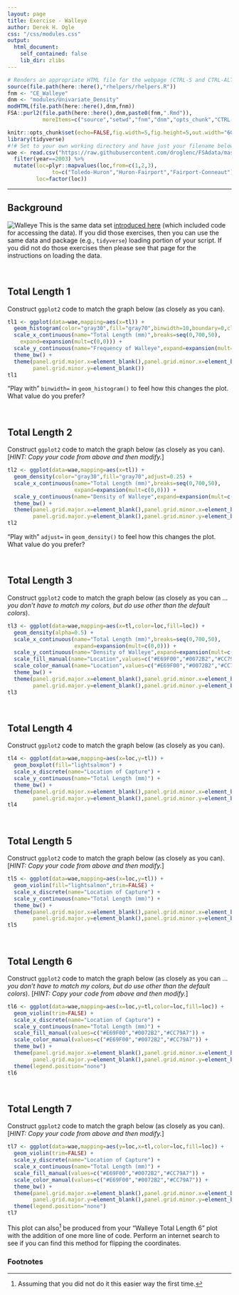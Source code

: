 ```yaml
---
layout: page
title: Exercise - Walleye
author: Derek H. Ogle
css: "/css/modules.css"
output:
  html_document:
    self_contained: false
    lib_dir: zlibs
---
```


```r
# Renders an appropriate HTML file for the webpage (CTRL-S and CTRL-ALT-C)
source(file.path(here::here(),"rhelpers/rhelpers.R"))
fnm <- "CE_Walleye"
dnm <- "modules/Univariate_Density"
modHTML(file.path(here::here(),dnm,fnm))
FSA::purl2(file.path(here::here(),dnm,paste0(fnm,".Rmd")),
           moreItems=c("source","setwd","fnm","dnm","opts_chunk","CTRL-S"))
```
```r
knitr::opts_chunk$set(echo=FALSE,fig.width=5,fig.height=5,out.width="60%")
library(tidyverse)
#!# Set to your own working directory and have just your filename below.
wae <- read.csv("https://raw.githubusercontent.com/droglenc/FSAdata/master/data-raw/WalleyeErie2.csv") %>%
  filter(year==2003) %>%
  mutate(loc=plyr::mapvalues(loc,from=c(1,2,3),
              to=c("Toledo-Huron","Huron-Fairport","Fairport-Conneaut")),
         loc=factor(loc))
```

----

## Background
<img src="../zimgs/Walleye.jpg" alt="Walleye" class="img-right">
This is the same data set [introduced here](../Intro2/CE_Walleye.html) (which included code for accessing the data). If you did those exercises, then you can use the same data and package (e.g., `tidyverse`) loading portion of your script. If you did not do those exercises then please see that page for the instructions on loading the data.

&nbsp;


## Total Length 1
Construct `ggplot2` code to match the graph below (as closely as you can).

```r
tl1 <- ggplot(data=wae,mapping=aes(x=tl)) +
  geom_histogram(color="gray30",fill="gray70",binwidth=10,boundary=0,closed="left") +
  scale_x_continuous(name="Total Length (mm)",breaks=seq(0,700,50),
    expand=expansion(mult=c(0,0))) +
  scale_y_continuous(name="Frequency of Walleye",expand=expansion(mult=c(0,0.05))) +
  theme_bw() +  
  theme(panel.grid.major.x=element_blank(),panel.grid.minor.x=element_blank(),
        panel.grid.minor.y=element_blank())
tl1
```

"Play with" `binwidth=` in `geom_histogram()` to feel how this changes the plot. What value do you prefer?

&nbsp;

## Total Length 2
Construct `ggplot2` code to match the graph below (as closely as you can). [*HINT: Copy your code from above and then modify.*]

```r
tl2 <- ggplot(data=wae,mapping=aes(x=tl)) +
  geom_density(color="gray30",fill="gray70",adjust=0.25) +
  scale_x_continuous(name="Total Length (mm)",breaks=seq(0,700,50),
                     expand=expansion(mult=c(0,0))) +
  scale_y_continuous(name="Density of Walleye",expand=expansion(mult=c(0,0.05))) +
  theme_bw() +  
  theme(panel.grid.major.x=element_blank(),panel.grid.minor.x=element_blank(),
        panel.grid.major.y=element_blank(),panel.grid.minor.y=element_blank())
tl2
```

"Play with" `adjust=` in `geom_density()` to feel how this changes the plot. What value do you prefer?

&nbsp;

## Total Length 3
Construct `ggplot2` code to match the graph below (as closely as you can ... *you don't have to match my colors, but do use other than the default colors*).

```r
tl3 <- ggplot(data=wae,mapping=aes(x=tl,color=loc,fill=loc)) +
  geom_density(alpha=0.5) +
  scale_x_continuous(name="Total Length (mm)",breaks=seq(0,700,50),
                     expand=expansion(mult=c(0,0))) +
  scale_y_continuous(name="Density of Walleye",expand=expansion(mult=c(0,0.05))) +
  scale_fill_manual(name="Location",values=c("#E69F00","#0072B2","#CC79A7")) +
  scale_color_manual(name="Location",values=c("#E69F00","#0072B2","#CC79A7")) +
  theme_bw() +  
  theme(panel.grid.major.x=element_blank(),panel.grid.minor.x=element_blank(),
        panel.grid.major.y=element_blank(),panel.grid.minor.y=element_blank())
tl3
```

&nbsp;

## Total Length 4
Construct `ggplot2` code to match the graph below (as closely as you can).

```r
tl4 <- ggplot(data=wae,mapping=aes(x=loc,y=tl)) +
  geom_boxplot(fill="lightsalmon") +
  scale_x_discrete(name="Location of Capture") +
  scale_y_continuous(name="Total Length (mm)") +
  theme_bw() +  
  theme(panel.grid.major.x=element_blank(),panel.grid.minor.x=element_blank(),
        panel.grid.major.y=element_blank(),panel.grid.minor.y=element_blank())
tl4
```

&nbsp;

## Total Length 5
Construct `ggplot2` code to match the graph below (as closely as you can). [*HINT: Copy your code from above and then modify.*]

```r
tl5 <- ggplot(data=wae,mapping=aes(x=loc,y=tl)) +
  geom_violin(fill="lightsalmon",trim=FALSE) +
  scale_x_discrete(name="Location of Capture") +
  scale_y_continuous(name="Total Length (mm)") +
  theme_bw() +  
  theme(panel.grid.major.x=element_blank(),panel.grid.minor.x=element_blank(),
        panel.grid.major.y=element_blank(),panel.grid.minor.y=element_blank())
tl5
```

&nbsp;


## Total Length 6
Construct `ggplot2` code to match the graph below (as closely as you can ... *you don't have to match my colors, but do use other than the default colors*). [*HINT: Copy your code from above and then modify.*]

```r
tl6 <- ggplot(data=wae,mapping=aes(x=loc,y=tl,color=loc,fill=loc)) +
  geom_violin(trim=FALSE) +
  scale_x_discrete(name="Location of Capture") +
  scale_y_continuous(name="Total Length (mm)") +
  scale_fill_manual(values=c("#E69F00","#0072B2","#CC79A7")) +
  scale_color_manual(values=c("#E69F00","#0072B2","#CC79A7")) +
  theme_bw() +  
  theme(panel.grid.major.x=element_blank(),panel.grid.minor.x=element_blank(),
        panel.grid.major.y=element_blank(),panel.grid.minor.y=element_blank()) +
  theme(legend.position="none")
tl6
```

&nbsp;


## Total Length 7
Construct `ggplot2` code to match the graph below (as closely as you can). [*HINT: Copy your code from above and then modify.*]

```r
tl7 <- ggplot(data=wae,mapping=aes(y=loc,x=tl,color=loc,fill=loc)) +
  geom_violin(trim=FALSE) +
  scale_y_discrete(name="Location of Capture") +
  scale_x_continuous(name="Total Length (mm)") +
  scale_fill_manual(values=c("#E69F00","#0072B2","#CC79A7")) +
  scale_color_manual(values=c("#E69F00","#0072B2","#CC79A7")) +
  theme_bw() +  
  theme(panel.grid.major.x=element_blank(),panel.grid.minor.x=element_blank(),
        panel.grid.major.y=element_blank(),panel.grid.minor.y=element_blank()) +
  theme(legend.position="none")
tl7
```

This plot can also[^coord_flip] be produced from your "Walleye Total Length 6" plot with the addition of one more line of code. Perform an internet search to see if you can find this method for flipping the coordinates.


### Footnotes
[^coord_flip]: Assuming that you did not do it this easier way the first time.
